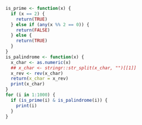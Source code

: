 ```r
is_prime <- function(x) {
  if (x == 2) {
    return(TRUE)
  } else if (any(x %% 2 == 0)) {
    return(FALSE)
  } else {
    return(TRUE)
  }
}
is_palindrome <- function(x) {
  x_char <- as.numeric(x)
  ## x_char <- stringr::str_split(x_char, "")[[1]]
  x_rev <- rev(x_char)
  return(x_char = x_rev)
  print(x_char)
}
for (i in 1:1000) {
  if (is_prime(i) & is_palindrome(i)) {
    print(i)
  }
}
```
